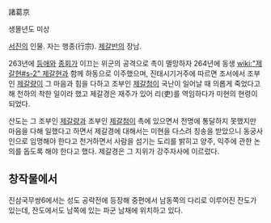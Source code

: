 諸葛京

생몰년도 미상

[[서진]]의 인물. 자는 행종(行宗). [[제갈반]]의 장남.

263년에 [[등애]]와 [[종회]]가 이끄는 위군의 공격으로 촉이 멸망하자 264년에 동생 [[wiki:"제갈현#s-2" 제갈현]]과 함께 하동으로 이주했으며, 진태시기거주에 따르면 조서에서 조부인 [[제갈량]]이 그 마음과 힘을 다하고 조부인 [[제갈첨]]이 국난이 일어날 때 의롭게 죽었다고 해 천하의 착한 일이라 했고 제갈경은 재주가 있어 리(吏)를 역임하다가 미현의 현령이 되었다.

산도는 그 조부인 [[제갈량]]과 조부인 [[제갈첨]]이 촉에 있으면서 천명에 통달하지 못했지만 마음을 다해 일했다고 하면서 제갈경에 대해서는 미현을 다스려 칭송을 받았으니 동궁사인으로 임명해야 한다고 천거하면서 사람을 섬기는 도리를 밝히고 양주, 익주에 관한 논의를 돕도록 해야 한다고 했다. 제갈경은 그 지위가 강주자사에 이르렀다.

== 창작물에서 ==
진삼국무쌍6에서는 성도 공략전에 등장해 중편에서 남동쪽의 다리로 이루어진 잔도가 있는데, 잔도에서도 남쪽에 있는 파군 남채에 위치하고 있다.
